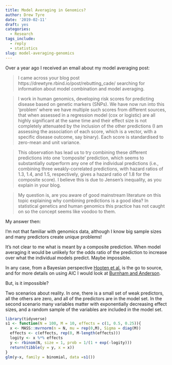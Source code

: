 ```yaml
---
title: Model Averaging in Genomics?
author: Drew Tyre
date: '2019-02-11'
draft: yes
categories:
  - Research
tags_include:
  - reply
  - statistics
slug: model-averaging-genomics
---
```


Over a year ago I received an email about my model averaging post:

> I came across your blog post https://drewtyre.rbind.io/post/rebutting_cade/ searching for information about model combination and model averaging.

> I work in human genomics, developing risk scores for predicting disease based on genetic markers (SNPs). We have now run into this ‘problem’ where we have multiple such scores from different sources, that when assessed in a regression model (cox or logistic) are all highly significant at the same time and their effect size is not completely attenuated by the inclusion of the other predictions (I am assessing the association of each score, which is a vector, with a specific disease outcome, say binary). Each score is standardised to zero-mean and unit variance.

> This observation has lead us to try combining these different predictions into one ‘composite’ prediction, which seems to substantially outperform any one of the individual predictions (i.e., combining three weakly-correlated predictions, with hazard ratios of 1.3, 1.4, and 1.5, respectively, gives a hazard ratio of 1.8 for the composite score). I believe this is due to Jensen’s inequality, as you explain in your blog.

> My question is, are you aware of good mainstream literature on this topic explaining why combining predictions is a good idea? In statistical genetics and human genomics this practice has not caught on so the concept seems like voodoo to them.

My answer then: 

I’m not that familiar with genomics data, although I know big sample sizes and many predictors create unique problems!

It’s not clear to me what is meant by a composite prediction. When model averaging it would be unlikely for the odds ratio of the prediction to increase over what the individual models predict. Maybe impossible.

In any case, from a Bayesian perspective [Hooten et al.](https://projecteuclid.org/euclid.ss/1009212519) is the go to source, and for more details on using AIC I would look at
[Burnham and Anderson](http://www.springer.com/us/book/9780387953649).

But, is it impossible? 

Two scenarios about reality. In one, there is a small set of weak predictors, 
all the others are zero, and all of the predictors are in the model set.
In the second scenario many variables matter with exponentially decreasing effect
sizes, and a random sample of the variables are included in the model set. 

```r
library(tidyverse)
s1 <- function(N = 100, M = 10, effects = c(1, 0.5, 0.25)){
  x <- MASS::mvrnorm(n = N, mu = rep(0,M), Sigma = diag(M))
  effects <- c(effects, rep(0, M-length(effects)))
  logity <- x %*% effects
  y <- rbinom(N, size = 1, prob = 1/(1 + exp(-logity)))
  return(tibble(y = y, x = x))
}
glm(y~x, family = binomial, data =s1())
```

